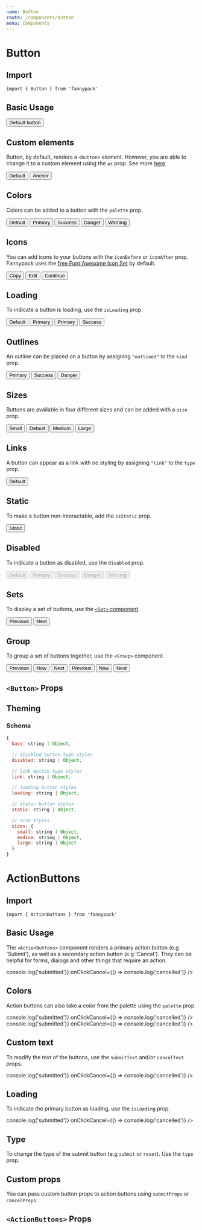 ```yaml
---
name: Button
route: /components/button
menu: Components
---
```



# Button

## Import

`import { Button } from 'fannypack'`

## Basic Usage

<Playground>
  <Button>Default button</Button>
</Playground>

## Custom elements

Button, by default, renders a `<button>` element.
However, you are able to change it to a custom element using the `as` prop. See more [here](https://reakit.io/components/button).

<Playground>
  <Set>
    <Button>Default</Button>
    <Button use="a" href="#">
      Anchor
    </Button>
  </Set>
</Playground>

## Colors

Colors can be added to a button with the `palette` prop.

<Playground>
  <Set>
    <Button>Default</Button>
    <Button palette="primary">Primary</Button>
    <Button palette="success">Success</Button>
    <Button palette="danger">Danger</Button>
    <Button palette="warning">Warning</Button>
  </Set>
</Playground>

## Icons

You can add icons to your buttons with the `iconBefore` or `iconAfter` prop. Fannypack uses the [free Font Awesome Icon Set](https://fontawesome.com/icons?d=gallery&m=free) by default.

<Playground>
  <Set>
    <Button iconBefore="clipboard">
      Copy
    </Button>
    <Button iconBefore="pen" palette="primary">
      Edit
    </Button>
    <Button iconAfter="long-arrow-alt-right">
      Continue
    </Button>
  </Set>
</Playground>

## Loading

To indicate a button is loading, use the `isLoading` prop.

<Playground>
  <Set>
    <Button isLoading>Default</Button>
    <Button palette="primary" isLoading>
      Primary
    </Button>
    <Button palette="primary" isLoading kind="link">
      Primary
    </Button>
    <Button palette="success" isLoading kind="outlined">
      Success
    </Button>
  </Set>
</Playground>

## Outlines

An outline can be placed on a button by assigning `"outlined"` to the `kind` prop.

<Playground>
  <Set>
    <Button palette="primary" kind="outlined">
      Primary
    </Button>
    <Button palette="success" kind="outlined">
      Success
    </Button>
    <Button palette="danger" kind="outlined">
      Danger
    </Button>
  </Set>
</Playground>

## Sizes

Buttons are available in four different sizes and can be added with a `size` prop.

<Playground>
  <Set>
    <Button size="small">Small</Button>
    <Button>Default</Button>
    <Button size="medium">Medium</Button>
    <Button size="large">Large</Button>
  </Set>
</Playground>

## Links

A button can appear as a link with no styling by assigning `"link"` to the `type` prop.

<Playground>
  <Button palette="primary" kind="link">
    Default
  </Button>
</Playground>

## Static

To make a button non-interactable, add the `isStatic` prop.

<Playground>
  <Button isStatic>Static</Button>
</Playground>

## Disabled

To indicate a button as disabled, use the `disabled` prop.

<Playground>
  <Set>
    <Button disabled>Default</Button>
    <Button palette="primary" disabled>
      Primary
    </Button>
    <Button palette="success" disabled>
      Success
    </Button>
    <Button palette="danger" disabled>
      Danger
    </Button>
    <Button palette="warning" disabled>
      Warning
    </Button>
  </Set>
</Playground>

## Sets

To display a set of buttons, use the [`<Set>` component](/components/set).

<Playground>
  <Set>
    <Button>Previous</Button>
    <Button>Next</Button>
  </Set>
</Playground>

## Group

To group a set of buttons together, use the `<Group>` component.

<Playground>
  <Group>
    <Button>Previous</Button>
    <Button>Now</Button>
    <Button>Next</Button>
  </Group>
  <Group isVertical marginTop="xsmall">
    <Button>Previous</Button>
    <Button>Now</Button>
    <Button>Next</Button>
  </Group>
</Playground>

## `<Button>` Props

<PropsTable of={ButtonPropsTable} />

## Theming

### Schema

```jsx
{
  base: string | Object,

  // disabled button type styles
  disabled: string | Object,

  // link button type styles
  link: string | Object,

  // loading button styles
  loading: string | Object,

  // static button styles
  static: stirng | Object,

  // size styles
  sizes: {
    small: string | Object,
    medium: string | Object,
    large: string | Object
  }
}
```

# ActionButtons

## Import

`import { ActionButtons } from 'fannypack'`

## Basic Usage

The `<ActionButtons>` component renders a primary action button (e.g 'Submit'), as well as a secondary action button (e.g 'Cancel').
They can be helpful for forms, dialogs and other things that require an action.

<Playground>
  <ActionButtons onClickSubmit={() => console.log('submitted')} onClickCancel={() => console.log('cancelled')} />
</Playground>

## Colors

Action buttons can also take a color from the palette using the `palette` prop.

<Playground>
  <Set isVertical>
    <ActionButtons
      palette="text"
      onClickSubmit={() => console.log('submitted')}
      onClickCancel={() => console.log('cancelled')}
    />
    <ActionButtons
      palette="danger"
      onClickSubmit={() => console.log('submitted')}
      onClickCancel={() => console.log('cancelled')}
    />
  </Set>
</Playground>

## Custom text

To modify the text of the buttons, use the `submitText` and/or `cancelText` props.

<Playground>
  <ActionButtons
    cancelText="Close"
    submitText="Save"
    onClickSubmit={() => console.log('submitted')}
    onClickCancel={() => console.log('cancelled')}
  />
</Playground>

## Loading

To indicate the primary button as loading, use the `isLoading` prop.

<Playground>
  <ActionButtons
    isLoading
    onClickSubmit={() => console.log('submitted')}
    onClickCancel={() => console.log('cancelled')}
  />
</Playground>

## Type

To change the type of the submit button (e.g `submit` or `reset`). Use the `type` prop.

<Playground>
  <ActionButtons type="submit" />
</Playground>

## Custom props

You can pass custom button props to action buttons using `submitProps` or `cancelProps`.

<Playground>
  <ActionButtons cancelText="Reject" submitProps={{ disabled: true }} cancelProps={{ palette: 'danger' }} />
</Playground>

## `<ActionButtons>` Props

<PropsTable of={ActionButtonsPropsTable} />
